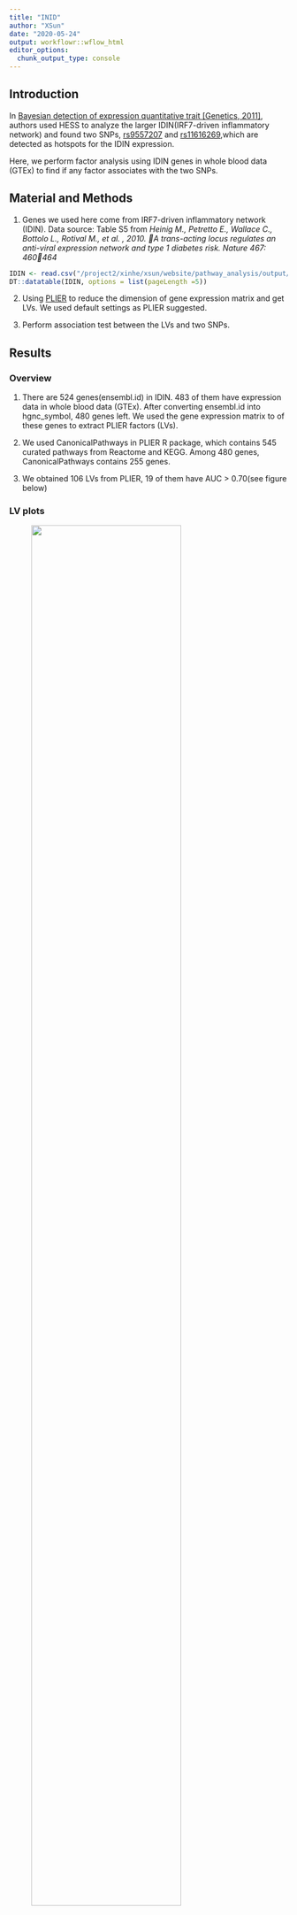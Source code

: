 ```yaml
---
title: "INID"
author: "XSun"
date: "2020-05-24"
output: workflowr::wflow_html
editor_options:
  chunk_output_type: console
---
```


## Introduction

In [Bayesian detection of expression quantitative trait [Genetics, 2011]](https://www.ncbi.nlm.nih.gov/pmc/articles/PMC3241411/), authors used HESS to analyze the larger IDIN(IRF7-driven inflammatory network) and found two SNPs, [rs9557207](https://www.ncbi.nlm.nih.gov/snp/rs9557207) and [rs11616269](https://www.ncbi.nlm.nih.gov/snp/rs11616269),which are detected as hotspots for the IDIN expression. 

Here, we perform factor analysis using IDIN genes in whole blood data (GTEx) to find if any factor associates with the two SNPs. 

## Material and Methods

1. Genes we used here come from IRF7-driven inflammatory network (IDIN).
Data source: Table S5 from *Heinig M., Petretto E., Wallace C., Bottolo L., Rotival M., et al. , 2010. A trans-acting locus regulates an anti-viral expression network and type 1 diabetes risk. Nature 467: 460464*

```r
IDIN <- read.csv("/project2/xinhe/xsun/website/pathway_analysis/output/IDIN.csv", header = T)
DT::datatable(IDIN, options = list(pageLength =5))

```

2. Using [PLIER](https://github.com/wgmao/PLIER) to reduce the dimension of gene expression matrix and get LVs. We used default settings as PLIER suggested. 

3. Perform association test between the LVs and two SNPs.

## Results

### Overview

1. There are 524 genes(ensembl.id) in IDIN. 483 of them have expression data in whole blood data (GTEx). After converting ensembl.id into hgnc_symbol, 480 genes left. We used the gene expression matrix to of these genes to extract PLIER factors (LVs). 

2.  We used CanonicalPathways in PLIER R package, which contains 545 curated pathways from Reactome and KEGG. Among 480 genes, CanonicalPathways contains 255 genes.

3. We obtained 106 LVs from PLIER, 19 of them have AUC > 0.70(see figure below)

### LV plots

<figure class="half">
    <img src="https://github.com/xsun1229/pathway_analysis/raw/master/output/Umat_wb_idin.jpeg" width="80%">
</figure>

x-axis shows the name of LVs and y-axis shows the pathway names related to each LVs.

### Association test

We performed linear regression for LVs ~ snp. 

```r
  ### k indicates the kth LV
  y <- as.numeric(LVs[,k])   ## kth LV
  x <- as.numeric(geno_2snp[,1])   ## genotype of rs11616269
  
  pval_snp1[k] <- summary(lm(y ~ x))$coefficients[2,4]  ## pval of F-statistics in y ~ x regression
  rsq_snp1[k] <- summary(lm(y ~ x))$r.squared    ## r-squared of the regression
```

We made a histogram to show the pvalue distribution. 

<figure class="half">
    <img src="https://github.com/xsun1229/pathway_analysis/raw/master/output/rs11616269_pval.jpeg" width="80%">
</figure>

<figure class="half">
    <img src="https://github.com/xsun1229/pathway_analysis/raw/master/output/rs9557207_pval.jpeg" width="80%">
</figure>

The table below shows the detailed results of the linear regression. 

Notations: **LV_AUC** is an indicator to show the confidence that LV will associate with some pathways. AUV > 0.7 means high confidence. **pval** is the pvalue of F-statistics in regression. **rsq** is the r-squared of the regression.

```r
LV_AUC <- apply(plierResult$Uauc, 2, max)  ### plierResult is the results of factor extraction.
```
